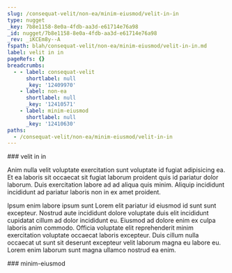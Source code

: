 ```yaml
---
slug: /consequat-velit/non-ea/minim-eiusmod/velit-in-in
type: nugget
_key: 7b8e1158-8e0a-4fdb-aa3d-e61714e76a98
_id: nugget/7b8e1158-8e0a-4fdb-aa3d-e61714e76a98
_rev: _iKCEm8y--A
fspath: blah/consequat-velit/non-ea/minim-eiusmod/velit-in-in.md
label: velit in in
pageRefs: {}
breadcrumbs:
  - - label: consequat-velit
      shortlabel: null
      _key: '12409970'
    - label: non-ea
      shortlabel: null
      _key: '12410571'
    - label: minim-eiusmod
      shortlabel: null
      _key: '12410630'
paths:
  - /consequat-velit/non-ea/minim-eiusmod/velit-in-in
---
```


<NuggetArea>
<Nugget slug="/consequat-velit/non-ea/minim-eiusmod/velit-in-in" type="nugget" _key="7b8e1158-8e0a-4fdb-aa3d-e61714e76a98" _id="nugget/7b8e1158-8e0a-4fdb-aa3d-e61714e76a98" _rev="_iKCEm8y--A" fspath="blah/consequat-velit/non-ea/minim-eiusmod/velit-in-in.md" label="velit in in" paths="/consequat-velit/non-ea/minim-eiusmod/velit-in-in">
<NuggetBody>
### velit in in

Anim nulla velit voluptate exercitation sunt voluptate id fugiat adipisicing ea. Et ea laboris sit occaecat sit fugiat laborum proident quis id pariatur dolor laborum. Duis exercitation labore ad ad aliqua quis minim. Aliquip incididunt incididunt ad pariatur laboris non in ex amet proident.

Ipsum enim labore ipsum sunt Lorem elit pariatur id eiusmod id sunt sunt excepteur. Nostrud aute incididunt dolore voluptate duis elit incididunt cupidatat cillum ad dolor incididunt eu. Eiusmod ad dolore enim ex culpa laboris anim commodo. Officia voluptate elit reprehenderit minim exercitation voluptate occaecat laboris excepteur. Duis cillum nulla occaecat ut sunt sit deserunt excepteur velit laborum magna eu labore eu. Lorem enim laborum sunt magna ullamco nostrud ea enim.

</NuggetBody>
<Breadcrumbs>
<Crumbs>
<Crumb _key="12409970" label="consequat-velit" /><Crumb _key="12410571" label="non-ea" /><Crumb _key="12410630" label="minim-eiusmod" />
</Crumbs>
</Breadcrumbs>
</Nugget>

<NuggetsInbound>
</NuggetsInbound>
<NuggetsOutbound>
</NuggetsOutbound>
</NuggetArea>
<PassagesInbound>
<Passage direction="inbound" type="passage" _key="12410630" _id="passage/12410630" _rev="_iKCEm8u--A" label="minim-eiusmod" passage="minim-eiusmod" fspath="blah/consequat-velit/non-ea/minim-eiusmod" paths="/consequat-velit/non-ea/minim-eiusmod" slug="/consequat-velit/non-ea/minim-eiusmod">
<NuggetBody>
### minim-eiusmod

</NuggetBody>
<Breadcrumbs>
<Crumbs>
<Crumb _key="12409970" label="consequat-velit" /><Crumb _key="12410571" label="non-ea" />
</Crumbs>
</Breadcrumbs>
</Passage>

</PassagesInbound>
<PassagesOutbound>
</PassagesOutbound>
